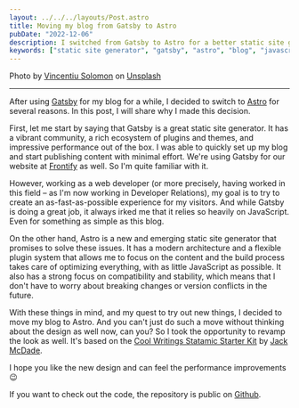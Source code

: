 ```yaml
---
layout: ../../../layouts/Post.astro
title: Moving my blog from Gatsby to Astro
pubDate: "2022-12-06"
description: I switched from Gatsby to Astro for a better static site generator experience.
keywords: ["static site generator", "gatsby", "astro", "blog", "javascript", "web development"]
---
```



<PostImage src="/src/assets/vincentiu-solomon-ln5drpv_ImI-unsplash.jpg" alt="Sublime purple night sky" />

Photo by [Vincentiu Solomon](https://unsplash.com/@vincentiu?utm_source=unsplash&utm_medium=referral&utm_content=creditCopyText) on [Unsplash](https://unsplash.com/s/photos/space?utm_source=unsplash&utm_medium=referral&utm_content=creditCopyText)

---

After using [Gatsby](https://www.gatsbyjs.com/) for my blog for a while, I decided to switch to [Astro](https://astro.build/) for several reasons. In this post, I will share why I made this decision.

First, let me start by saying that Gatsby is a great static site generator. It has a vibrant community, a rich ecosystem of plugins and themes, and impressive performance out of the box. I was able to quickly set up my blog and start publishing content with minimal effort. We're using Gatsby for our website at [Frontify](https://www.frontify.com/en/) as well. So I'm quite familiar with it.

However, working as a web developer (or more precisely, having worked in this field – as I'm now working in Developer Relations), my goal is to try to create an as-fast-as-possible experience for my visitors. And while Gatsby is doing a great job, it always irked me that it relies so heavily on JavaScript. Even for something as simple as this blog.

On the other hand, Astro is a new and emerging static site generator that promises to solve these issues. It has a modern architecture and a flexible plugin system that allows me to focus on the content and the build process takes care of optimizing everything, with as little JavaScript as possible. It also has a strong focus on compatibility and stability, which means that I don't have to worry about breaking changes or version conflicts in the future.

With these things in mind, and my quest to try out new things, I decided to move my blog to Astro. And you can't just do such a move without thinking about the design as well now, can you? So I took the opportunity to revamp the look as well. It's based on the [Cool Writings Statamic Starter Kit](https://github.com/statamic/starter-kit-cool-writings) by [Jack McDade](https://twitter.com/jackmcdade).

I hope you like the new design and can feel the performance improvements 😉

If you want to check out the code, the repository is public on [Github](https://github.com/floriangaechter/floriangaechter.com).
